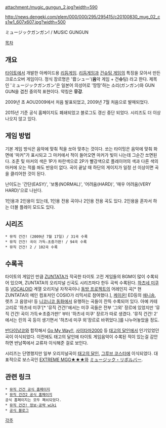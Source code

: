 attachment:/mugic_gungun_2.jpg?width=590

http://news.dengeki.com/elem/000/000/295/295415/c20100830_mug_02_cs1w1_607x607.jpg?width=500

ミュージックガンガン! / MUSIC GUNGUN

[[목차]]

== 개요 ==
[[타이토]]에서 개발한 아케이드용 [[리듬게임]]. [[리듬게임]]과 [[건슈팅 게임]]의 특징을 모아서 만든 크로스오버 게임이다. 정식 장르명은 '音シュー'('''음'''악 게임 + 건'''슈'''팅) 라고 한다. 제목인 'ミュージックガンガン'은 일본어 의성어로 '땅땅'하는 소리(ガンガン)와 GUN GUN을 겹친 중의적 표현이다. 약칭은 '''뮤강'''.

2009년 초 AOU2009에서 처음 발표되었고, 2009년 7월 처음으로 발매되었다.

2015년 기준 공식 홈페이지도 폐쇄되었고 블로그도 갱신 중단 되었다. 시리즈도 더 이상 나오지 않고 있다.

== 게임 방법 ==
기본 게임 방식은 음악에 맞춰 적을 쏘아 맞추는 것이다. 쏘는 타이밍은 음악에 맞춰 화면에 '마커"가 표시되고 그 마커에서 적이 들어오면 마커가 빛이 나는데 그순간 쏘면된다. 조준 및 마커의 색은 1P가 파란색으로 2P가 빨강색으로 플레이어의 색과 다른 색의 마커에 오는 적를 쏴도 반응이 없다. 곡이 끝날 때 하단의 게이지가 일정 선 이상이면 곡을 클리어한 것이 된다.

난이도는 '간단(EASY)', '보통(NORMAL)', '어려움(HARD)', '매우 어려움(VERY HARD)'으로 나뉜다.

1인용과 2인용이 있는데, 1인용 전용 곡이나 2인용 전용 곡도 있다. 2인용을 혼자서 하는 더블 플레이 모드도 있다.

== 시리즈 ==
 * 뮤직 건건! (2009년 7월 17일) / 31곡 수록
 * 뮤직 건건! 곡이 가득☆초증가판! / 94곡 수록
 * 뮤직 건건! 2 / 102곡 수록 

== 수록곡 ==
타이토의 게임인 만큼 [[ZUNTATA]]가 작곡한 타이토 고전 게임들의 BGM이 많이 수록되어 있으며, ZUNTATA의 오리지널 신곡도 시리즈마다 한두 곡씩 수록된다. [[하츠네 미쿠]] 등 [[VOCALOID]] 계열 오리지널 자작곡이나 [[동방 프로젝트]]의 어레인지 곡[* 현 ZUNTATA의 메인 컴포저인 COSIO가 리믹서로 참여했다.], [[케이온!]] ED등의 [[애니송]], 렛츠 고 음양사! 등 [[니코니코 동화]]에서 유행하는 곡들이 잔뜩 수록되어 있다. 아예 카테고리로 '하츠네 미쿠'[* '뮤직 건건!'에서는 미쿠 곡들은 전부 '그외' 장르에 있었지만 '뮤직 건건! 곡이 가득☆초증가판!' 부터 '하츠네 미쿠' 장르가 따로 생겼다. '뮤직 건건! 2' 에서는 린의 곡 등이 생기면서 '하츠네 미쿠 외'장르로 바뀌었다.]를 나누어놓았을 정도.

[[반다이남코]]와 합작해서 [[Go My Way!!]], [[사이타마2000]] 등 [[태고의 달인]]에서 인기있었던 곡이 이식되었다. 이전에도 태고의 달인에 타이토 게임음악이 수록된 적이 있는걸 감안하면 반남쪽에서 교류차 이식해준 걸로 보인다.

시리즈는 단명했지만 일부 오리지널곡이 [[태고의 달인]], [[그루브 코스터]]에 이식되었다. 대표적으로 보스곡인 [[EXTREME MGG★★★]]와 [[ミュージック・リボルバー]].

== 관련 링크 ==
 * [http://www.taito.co.jp/arc/noko/music_gungun.html 뮤직 건건 공식 홈페이지]
 * [http://www.taito.co.jp/arc/noko/music_gungun_2/index.html 뮤직 건건2 공식 홈페이지]
 공식 홈페이지는 모두 폐쇠되었다.
 * [http://www21.atwiki.jp/musicgungun/ 뮤직 건건! 정보·공략 wiki]
 * [http://fun.taito.co.jp/mug/index.html 공식 블로그]

[[각주]]
